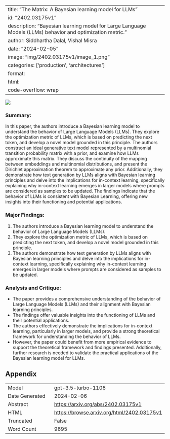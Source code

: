 
---
title: "The Matrix: A Bayesian learning model for LLMs"
id: "2402.03175v1"
description: "Bayesian learning model for Large Language Models (LLMs) behavior and optimization metric."
author: Siddhartha Dalal, Vishal Misra
date: "2024-02-05"
image: "img/2402.03175v1/image_1.png"
categories: ['production', 'architectures']
format:
  html:
    code-overflow: wrap
---

![](img/2402.03175v1/image_1.png)

### Summary:
In this paper, the authors introduce a Bayesian learning model to understand the behavior of Large Language Models (LLMs). They explore the optimization metric of LLMs, which is based on predicting the next token, and develop a novel model grounded in this principle. The authors construct an ideal generative text model represented by a multinomial transition probability matrix with a prior, and examine how LLMs approximate this matrix. They discuss the continuity of the mapping between embeddings and multinomial distributions, and present the Dirichlet approximation theorem to approximate any prior. Additionally, they demonstrate how text generation by LLMs aligns with Bayesian learning principles and delve into the implications for in-context learning, specifically explaining why in-context learning emerges in larger models where prompts are considered as samples to be updated. The findings indicate that the behavior of LLMs is consistent with Bayesian Learning, offering new insights into their functioning and potential applications.

### Major Findings:
1. The authors introduce a Bayesian learning model to understand the behavior of Large Language Models (LLMs).
2. They explore the optimization metric of LLMs, which is based on predicting the next token, and develop a novel model grounded in this principle.
3. The authors demonstrate how text generation by LLMs aligns with Bayesian learning principles and delve into the implications for in-context learning, specifically explaining why in-context learning emerges in larger models where prompts are considered as samples to be updated.

### Analysis and Critique:
- The paper provides a comprehensive understanding of the behavior of Large Language Models (LLMs) and their alignment with Bayesian learning principles.
- The findings offer valuable insights into the functioning of LLMs and their potential applications.
- The authors effectively demonstrate the implications for in-context learning, particularly in larger models, and provide a strong theoretical framework for understanding the behavior of LLMs.
- However, the paper could benefit from more empirical evidence to support the theoretical framework and findings presented. Additionally, further research is needed to validate the practical applications of the Bayesian learning model for LLMs.

## Appendix

|          |          |
|----------|----------|
| Model     | gpt-3.5-turbo-1106       |
| Date Generated     | 2024-02-06       |
| Abstract | [https://arxiv.org/abs/2402.03175v1](https://arxiv.org/abs/2402.03175v1)        |
| HTML     | [https://browse.arxiv.org/html/2402.03175v1](https://browse.arxiv.org/html/2402.03175v1)       |
| Truncated       | False       |
| Word Count       | 9695       |